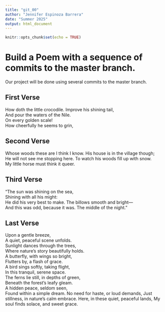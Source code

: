 ```yaml
---
title: "git_00"
author: "Jennifer Espinoza Barrera"
date: "Summer 2025"
output: html_document
---
```


```r
knitr::opts_chunk$set(echo = TRUE)
```
# Build a Poem with a sequence of commits to the master branch.
Our project will be done using several commits to the master branch.
<!-- Do not modify or change any text in "!--" bracketed areas such as this --- these are instructions to
you, if you change any of this the git program will notice it and compromise your git merging strategy !-->

## First Verse 
<!--Put the first five lines of a poem by Lewis Carrol in this section!-->

How doth the little crocodile. 
Improve his shining tail,   
And pour the waters of the Nile.  
On every golden scale!  
How cheerfully he seems to grin,   

## Second Verse
<!--Put the first five lines of a poem by Robert Frost here!-->

Whose woods these are I think I know. 
His house is in the village though;  
He will not see me stopping here. 
To watch his woods fill up with snow.  
My little horse must think it queer. 

## Third Verse
<!--Put the first two verses of The Walrus and the Carpenter here!-->

"The sun was shining on the sea,  
Shining with all his might:  
He did his very best to make. 
The billows smooth and bright—  
And this was odd, because it was. 
The middle of the night."  

## Last Verse
<!--Put a short poem of your choice 8-20 lines,here!-->

Upon a gentle breeze,  
A quiet, peaceful scene unfolds.  
Sunlight dances through the trees,  
Where nature's story beautifully holds.  
A butterfly, with wings so bright,  
Flutters by, a flash of grace.  
A bird sings softly, taking flight,  
In this tranquil, serene space.  
The ferns lie still, in depths of green,  
Beneath the forest's leafy gleam.  
A hidden peace, seldom seen,  
Found within a simple dream.
No need for haste, or loud demands,
Just stillness, in nature's calm embrace.
Here, in these quiet, peaceful lands,
My soul finds solace, and sweet grace.

